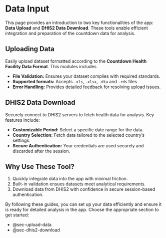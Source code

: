 # Data Input {#sec-data-input .unnumbered}

This page provides an introduction to two key functionalities of the app: **Data Upload** and **DHIS2 Data Download**. These tools enable efficient integration and preparation of the countdown data for analysis.

## Uploading Data

Easily upload dataset formatted according to the **Countdown Health Facility Data Format**. This modules includes

-   **File Validation:** Ensures your dataset complies with required standards.
-   **Supported formats:** Accepts `.xls`, `.xlsx`, `.dta` and `.rds` files
-   **Error Handling:** Provides detailed feedback for resolving upload issues.

## DHIS2 Data Download

Securely connect to DHIS2 servers to fetch health data for analysis. Key features include:

-   **Customizable Period:** Select a specific date range for the data.
-   **Country Selection:** Fetch data tailored to the selected country's settings.
-   **Secure Authentication:** Your credentials are used securely and discarded after the session.

## Why Use These Tool?

1.  Quickly integrate data into the app with minimal friction.
2.  Built-in validation ensues datasets meet analytical requirements.
3.  Download data from DHIS2 with confidence in secure session-based authentication.

By following these guides, you can set up your data efficiently and ensure it is ready for detailed analysis in the app. Choose the appropriate section to get started:

-   @sec-upload-data
-   @sec-dhis2-download
